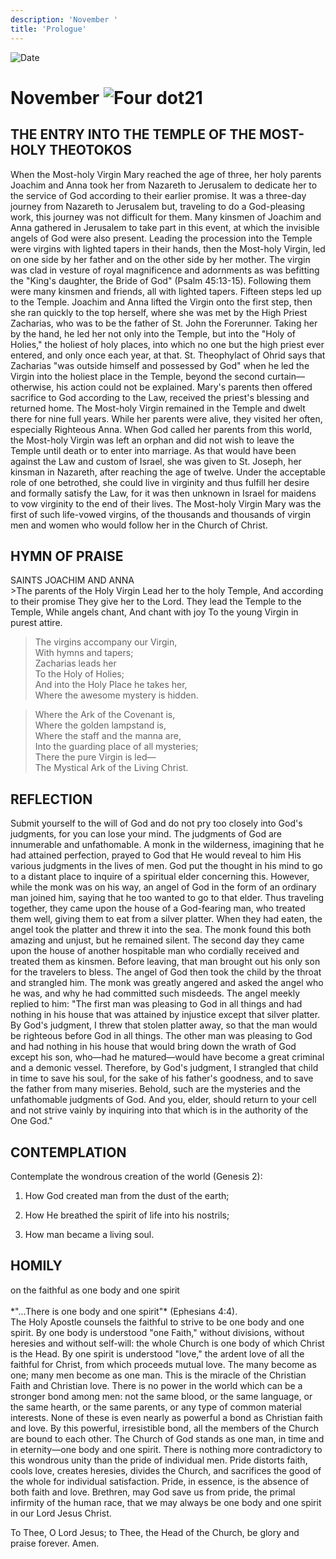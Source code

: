 ```yaml
---
description: 'November '
title: 'Prologue'
---
```


<RunningHead />
<Image src="/title-imprint.png" height={68} width={50} alt="Date" className="title-imprint"/>

# <div id="date">November <Image className="four-dot" src="/four-dot.png" height={15} width={15} alt="Four dot" />21</div>

## THE ENTRY INTO THE TEMPLE OF THE MOST-HOLY THEOTOKOS

When the Most-holy Virgin Mary reached the age of three, her holy parents Joachim and Anna took her from Nazareth to Jerusalem to dedicate her to the service of God according to their earlier promise. It was a three-day journey from Nazareth to Jerusalem but, traveling to do a God-pleasing work, this journey was not difficult for them. Many kinsmen of Joachim and Anna gathered in Jerusalem to take part in this event, at which the invisible angels of God were also present. Leading the procession into the Temple were virgins with lighted tapers in their hands, then the Most-holy Virgin, led on one side by her father and on the other side by her mother. The virgin was clad in vesture of royal magnificence and adornments as was befitting the "King's daughter, the Bride of God" (Psalm 45:13-15). Following them were many kinsmen and friends, all with lighted tapers. Fifteen steps led up to the Temple. Joachim and Anna lifted the Virgin onto the first step, then she ran quickly to the top herself, where she was met by the High Priest Zacharias, who was to be the father of St. John the Forerunner. Taking her by the hand, he led her not only into the Temple, but into the "Holy of Holies," the holiest of holy places, into which no one but the high priest ever entered, and only once each year, at that. St. Theophylact of Ohrid says that Zacharias "was outside himself and possessed by God" when he led the Virgin into the holiest place in the Temple, beyond the second curtain—otherwise, his action could not be explained. Mary's parents then offered sacrifice to God according to the Law, received the priest's blessing and returned home. The Most-holy Virgin remained in the Temple and dwelt there for nine full years. While her parents were alive, they visited her often, especially Righteous Anna. When God called her parents from this world, the Most-holy Virgin was left an orphan and did not wish to leave the Temple until death or to enter into marriage. As that would have been against the Law and custom of Israel, she was given to St. Joseph, her kinsman in Nazareth, after reaching the age of twelve. Under the acceptable role of one betrothed, she could live in virginity and thus fulfill her desire and formally satisfy the Law, for it was then unknown in Israel for maidens to vow virginity to the end of their lives. The Most-holy Virgin Mary was the first of such life-vowed virgins, of the thousands and thousands of virgin men and women who would follow her in the Church of Christ.


## HYMN OF PRAISE
<div style={{textAlign:'center', color:'crimson', fontWeight:'bold'}}>
SAINTS JOACHIM AND ANNA
</div>
>The parents of the Holy Virgin  
Lead her to the holy Temple,  
And according to their promise  
They give her to the Lord.  
They lead the Temple to the Temple,  
While angels chant,  
And chant with joy  
To the young Virgin in purest attire.  
  
>The virgins accompany our Virgin,   
With hymns and tapers;  
Zacharias leads her  
To the Holy of Holies;  
And into the Holy Place he takes her,  
Where the awesome mystery is hidden.  
  
>Where the Ark of the Covenant is,  
Where the golden lampstand is,  
Where the staff and the manna are,  
Into the guarding place of all mysteries;  
There the pure Virgin is led—  
The Mystical Ark of the Living Christ.  


## REFLECTION

Submit yourself to the will of God and do not pry too closely into God's judgments, for you can lose your mind. The judgments of God are innumerable and unfathomable. A monk in the wilderness, imagining that he had attained perfection, prayed to God that He would reveal to him His various judgments in the lives of men. God put the thought in his mind to go to a distant place to inquire of a spiritual elder concerning this. However, while the monk was on his way, an angel of God in the form of an ordinary man joined him, saying that he too wanted to go to that elder. Thus traveling together, they came upon the house of a God-fearing man, who treated them well, giving them to eat from a silver platter. When they had eaten, the angel took the platter and threw it into the sea. The monk found this both amazing and unjust, but he remained silent. The second day they came upon the house of another hospitable man who cordially received and treated them as kinsmen. Before leaving, that man brought out his only son for the travelers to bless. The angel of God then took the child by the throat and strangled him. The monk was greatly angered and asked the angel who he was, and why he had committed such misdeeds. The angel meekly replied to him: "The first man was pleasing to God in all things and had nothing in his house that was attained by injustice except that silver platter. By God's judgment, I threw that stolen platter away, so that the man would be righteous before God in all things. The other man was pleasing to God and had nothing in his house that would bring down the wrath of God except his son, who—had he matured—would have become a great criminal and a demonic vessel. Therefore, by God's judgment, I strangled that child in time to save his soul, for the sake of his father's goodness, and to save the father from many miseries. Behold, such are the mysteries and the unfathomable judgments of God. And you, elder, should return to your cell and not strive vainly by inquiring into that which is in the authority of the One God."


## CONTEMPLATION

Contemplate the wondrous creation of the world (Genesis 2):

1. How God created man from the dust of the earth;

2. How He breathed the spirit of life into his nostrils;

3. How man became a living soul.


## HOMILY
<div style={{textAlign:'center', color:'crimson', fontWeight:'bold'}}>
on the faithful as one body and one spirit
</div>
<br />
<div style={{textAlign:'right'}}>
*"…There is one body and one spirit"* (Ephesians 4:4).
</div>
The Holy Apostle counsels the faithful to strive to be one body and one spirit. By one body is understood "one Faith," without divisions, without heresies and without self-will: the whole Church is one body of which Christ is the Head. By one spirit is understood "love," the ardent love of all the faithful for Christ, from which proceeds mutual love. The many become as one; many men become as one man. This is the miracle of the Christian Faith and Christian love. There is no power in the world which can be a stronger bond among men: not the same blood, or the same language, or the same hearth, or the same parents, or any type of common material interests. None of these is even nearly as powerful a bond as Christian faith and love. By this powerful, irresistible bond, all the members of the Church are bound to each other. The Church of God stands as one man, in time and in eternity—one body and one spirit. There is nothing more contradictory to this wondrous unity than the pride of individual men. Pride distorts faith, cools love, creates heresies, divides the Church, and sacrifices the good of the whole for individual satisfaction. Pride, in essence, is the absence of both faith and love. Brethren, may God save us from pride, the primal infirmity of the human race, that we may always be one body and one spirit in our Lord Jesus Christ.

To Thee, O Lord Jesus; to Thee, the Head of the Church, be glory and praise forever. Amen.